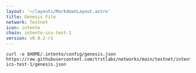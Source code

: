```yaml
---
layout: '~/layouts/MarkdownLayout.astro'
title: Genesis File
network: Testnet
icon: intento
chain: intento-ics-test-1
version: v0.9.2-r1
---
```

```
curl -o $HOME/.intento/config/genesis.json https://raw.githubusercontent.com/trstlabs/networks/main/testnet/intento-ics-test-1/genesis.json
```
